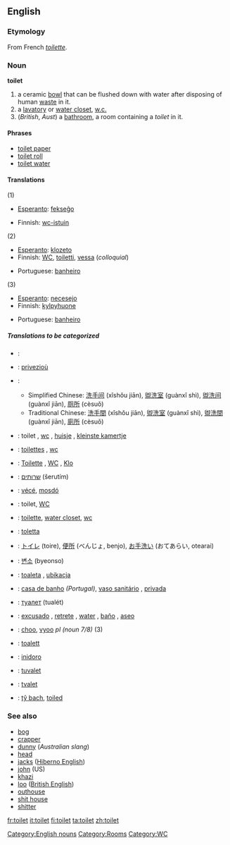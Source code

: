 ==English==

=== Etymology ===
From French ''[[toilette]]''.

=== Noun ===
'''toilet'''

#a ceramic [[bowl]] that can be flushed down with water after disposing of human [[waste]] in it.
#a [[lavatory]] or [[water closet]], [[w.c.]]
#(''British'', ''Aust'') a [[bathroom]], a room containing a ''toilet'' in it.
<!--#(figurative) Somewhere unpleasing to the eye or unhygenic.-->

====Phrases====
*[[toilet paper]]
*[[toilet roll]]
*[[toilet water]]

====Translations====
; (1)
{{top}}
*[[Esperanto]]: [[fekseĝo]]
{{mid}}
*Finnish: [[wc-istuin]]
{{bottom}}

; (2)
{{top}}
*[[Esperanto]]: [[klozeto]]
*Finnish: [[WC]], [[toiletti]], [[vessa]] (''colloquial'')
{{mid}}
*Portuguese: [[banheiro]] {{m}}
{{bottom}}

; (3)
{{top}}
*[[Esperanto]]: [[necesejo]]
*Finnish: [[kylpyhuone]]
{{mid}}
*Portuguese: [[banheiro]] {{m}}
{{bottom}}

=====Translations to be categorized=====
{{checktrans}}
{{top}}
*{{ttbc|Arabic}}: {{ARchar|[[مرحاض]]}} {{Unicode|(merħá:ɖ)}} {{m}}
*{{ttbc|Breton}}: [[privezioù]] {{p}}
*{{ttbc|Chinese}}:
**Simplified Chinese: [[洗手间]] (xǐshǒu jiān), [[盥洗室]] (guànxǐ shì), [[盥洗间]] (guànxǐ jiān), [[厕所]] (cèsuǒ)
**Traditional Chinese: [[洗手間]] (xǐshǒu jiān), [[盥洗室]] (guànxǐ shì), [[盥洗間]] (guànxǐ jiān), [[廁所]] (cèsuǒ)
*{{ttbc|Dutch}}: toilet {{n}}, [[wc]] {{m}}, [[huisje]] {{n}}, [[kleinste kamertje]] {{n}}
*{{ttbc|French}}: [[toilettes]] {{f}} {{p}}, [[wc]] {{m}}
*{{ttbc|German}}: [[Toilette]] {{f}}, [[WC]] {{m}}, [[Klo]] {{n}}
*{{ttbc|Hebrew}}: [[שרותים]] (šerutím) {{m}} {{p}}
*{{ttbc|Hungarian}}: [[vécé]], [[mosdó]]
*{{ttbc|Indonesian}}: toilet, [[WC]]
*{{ttbc|Interlingua}}: [[toilette]], [[water closet]], [[wc]]
*{{ttbc|Italian}}: [[toletta]] {{f}}
{{mid}}
*{{ttbc|Japanese}}: [[トイレ]] (toire), [[便所]] (べんじょ, benjo), [[お手洗い]] (おてあらい, otearai)
*{{ttbc|Korean}}: [[변소]] (byeonso)
*{{ttbc|Polish}}: [[toaleta]] {{f}}, [[ubikacja]] {{f}}
*{{ttbc|Portuguese}}: [[casa de banho]] {{f}} ''(Portugal)'', [[vaso sanitário]] {{m}}, [[privada]] {{f}}
*{{ttbc|Russian}}: [[туалет]] (tualét) {{m}}
*{{ttbc|Spanish}}: [[excusado]] {{m}}, [[retrete]] {{m}}, [[water]] {{m}}, [[baño]] {{m}}, [[aseo]]
*{{ttbc|Swahili}}: [[choo]], [[vyoo]] ''pl (noun 7/8)'' (3)
*{{ttbc|Swedish}}: [[toalett]]
*{{ttbc|Tagalog}}: [[inidoro]]
*{{ttbc|Turkish}}: [[tuvalet]]
*{{ttbc|Volapük}}: [[tvalet]]
*{{ttbc|Welsh}}: [[tŷ bach]], [[toiled]]
{{bottom}}

===See also===
*[[bog]]
*[[crapper]]
*[[dunny]] (''Australian slang'')
*[[head]]
*[[jacks]] ([[Hiberno English]])
*[[john]] (US)
*[[khazi]]
*[[loo]] ([[British English]])
*[[outhouse]]
*[[shit house]]
*[[shitter]]

[[Category:English nouns]]
[[Category:Rooms]]
[[Category:WC]]

[[fr:toilet]]
[[it:toilet]]
[[fi:toilet]]
[[ta:toilet]]
[[zh:toilet]]
